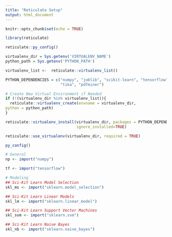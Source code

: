 ```yaml
---
title: "Reticulate Setup"
output: html_document
---
```


```r
knitr::opts_chunk$set(echo = TRUE)
```

```r
library(reticulate)
```

```r
reticulate::py_config()
```


```r
virtualenv_dir = Sys.getenv('VIRTUALENV_NAME')
python_path = Sys.getenv('PYTHON_PATH')

virtualenv_list <-  reticulate::virtualenv_list()

PYTHON_DEPENDENCIES = c("numpy", "joblib", "scikit-learn", "tensorflow",
                        "tika", "pdfminer")

# Create New Virtual Environment if Needed
if (!(virtualenv_dir %in% virtualenv_list)){
  reticulate::virtualenv_create(envname = virtualenv_dir,
python = python_path)
}

reticulate::virtualenv_install(virtualenv_dir, packages = PYTHON_DEPENDENCIES,
                               ignore_installed=TRUE)

reticulate::use_virtualenv(virtualenv_dir, required = TRUE)
```

```r
py_config()
```


```r
# General
np <- import("numpy")

tf <- import("tensorflow")

# Modeling
## Sci-Kit Learn Model Selection
skl_ms <- import("sklearn.model_selection")

## Sci-Kit Learn Linear Models
skl_lm <- import("sklearn.linear_model")

## Sci-Kit Learn Support Vector Machines 
skl_svm <- import("sklearn.svm")

## Sci-Kit Learn Naive Bayes 
skl_nb <- import("sklearn.naive_bayes")
```

